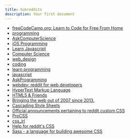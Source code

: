 ```yaml
---
title: Subreddits
description: Your first document
---
```


- [freeCodeCamp.org: Learn to Code for Free From Home](https://www.reddit.com/r/FreeCodeCamp/)
- [programming](https://www.reddit.com/r/programming/)
- [AskComputerScience](https://www.reddit.com/r/AskComputerScience/)
- [iOS Programming](https://www.reddit.com/r/iOSProgramming/)
- [Learn Javascript](https://www.reddit.com/r/learnjavascript/)
- [Computer Science](https://www.reddit.com/r/computerscience/)
- [web_design](https://www.reddit.com/r/web_design/)
- [coding](https://www.reddit.com/r/coding/)
- [learn programming](https://www.reddit.com/r/learnprogramming/)
- [javascript](https://www.reddit.com/r/javascript/)
- [AskProgramming](https://www.reddit.com/r/AskProgramming/)
- [webdev: reddit for web developers](https://www.reddit.com/r/webdev/)
- [HyperText Markup Language](https://www.reddit.com/r/HTML/)
- [HTML5 & Friends](https://www.reddit.com/r/html5/)
- [Bringing the web out of 2007 since 2013.](https://www.reddit.com/r/Frontend/)
- [Cascading Style Sheets](https://www.reddit.com/r/css/)
- [Official announcements pertaining to reddit custom CSS](https://www.reddit.com/r/cssnews/)
- [ProCSS](https://www.reddit.com/r/ProCSS/)
- [css_irl](https://www.reddit.com/r/css_irl/)
- [Help for reddit's CSS](https://www.reddit.com/r/csshelp/)
- [Sass - a language for building awesome CSS](https://www.reddit.com/r/Sass/)
